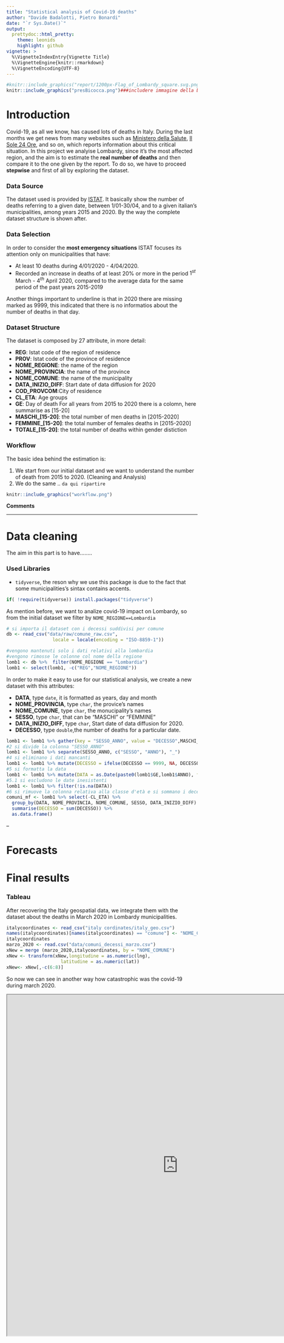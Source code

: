 ```yaml
---
title: "Statistical analysis of Covid-19 deaths"
author: "Davide Badalotti, Pietro Bonardi"
date: "`r Sys.Date()`"
output:
  prettydoc::html_pretty:
    theme: leonids
    highlight: github
vignette: >
  %\VignetteIndexEntry{Vignette Title}
  %\VignetteEngine{knitr::rmarkdown}
  %\VignetteEncoding{UTF-8}
---
```

```r
#knitr::include_graphics("report/1200px-Flag_of_Lombardy_square.svg.png")
knitr::include_graphics("presBicocca.png")###includere immagine della bicocca
```
 
# Introduction

Covid-19, as all we know, has caused lots of deaths in Italy. During the last months we get news from many websites such as [Ministero della Salute](http://www.salute.gov.it/portale/nuovocoronavirus/dettaglioContenutiNuovoCoronavirus.jsp?area=nuovoCoronavirus&id=5351&lingua=italiano&menu=vuoto), [Il Sole 24 Ore](https://lab24.ilsole24ore.com/coronavirus/),  and so on, which reports information about this critical situation.
In this project we analyise Lombardy, since it's the most affected region, and the aim is to estimate the **real number of deaths** and then compare it to the one given by the report. 
To do so, we have to proceed **stepwise** and first of all by exploring the dataset. 

### Data Source 
The dataset used is provided by [ISTAT](https://www.istat.it/it/archivio/240401). It basically show the number of deaths referring to a given date, between 1/01-30/04, and to a given italian's municipalities, among years 2015 and 2020. By the way the complete dataset structure is shown after. 

### Data Selection
In order to consider the **most emergency situations** ISTAT focuses its attention only on municipalities that have:

- At least 10 deaths during 4/01/2020 - 4/04/2020.
- Recorded an increase in deaths of at least 20% or more in the period $1^{st}$ March - $4^{th}$ April 2020, compared to the average data for the same period of the past years 2015-2019

Another things important to underline is that in 2020 there are missing marked as 9999, this indicated that there is no informatios about the number of deaths in that day. 


### Dataset Structure
The dataset is composed by 27 attribute, in more detail:

* **REG**: Istat code of the region of residence  
* **PROV**: Istat code of the province of residence
* **NOME_REGIONE**: the name of the region
* **NOME_PROVINCIA**: the name of the province
* **NOME_COMUNE**: the name of the municipality
* **DATA_INIZIO_DIFF**: Start date of data diffusion for 2020 
* **COD_PROVCOM**:City of residence
* **CL_ETA**: Age groups
* **GE**: Day of death
  For all years from 2015 to 2020 there is a colomn, here summarise as [15-20]
* **MASCHI_[15-20]**: the total number of men deaths in [2015-2020]
* **FEMMINE_[15-20]**: the total number of females deaths in [2015-2020]
* **TOTALE_[15-20]**: the total number of deaths within gender distiction

### Workflow
The basic idea behind the estimation is: 

1. We start from our initial dataset and we want to understand the number of death from 2015 to 2020. (Cleaning and Analysis)
2. We do the same .. ``da qui ripartire``

```r
knitr::include_graphics("workflow.png")
```


**Comments**


---
 
# Data cleaning
The aim in this part is to have........ 

### Used Libraries 
* `tidyverse`, the reson why we use this package is due to the fact that some municipalities's sintax contains accents.
```r
if( !require(tidyverse)) install.packages("tidyverse")
```

As mention before, we want to analize covid-19 impact on Lombardy, so from the initial dataset we filter by `NOME_REGIONE==Lombardia`
```r
# si importa il dataset con i decessi suddivisi per comune
db <- read_csv("data/raw/comune_raw.csv", 
                 locale = locale(encoding = "ISO-8859-1"))

#vengono mantenuti solo i dati relativi alla lombardia
#vengono rimosse le colonne col nome della regione
lomb1 <- db %>%  filter(NOME_REGIONE == "Lombardia") 
lomb1 <- select(lomb1, -c("REG","NOME_REGIONE"))
```


In order to make it easy to use for our statistical analysis, we create a new dataset with this attributes:

* **DATA**, type `date`, it is formatted as years, day and month
* **NOME_PROVINCIA**, type `char`, the provice's names
* **NOME_COMUNE**, type `char`, the monucipality's names
* **SESSO**, type `char`, that can be "MASCHI" or "FEMMINE"
* **DATA_INIZIO_DIFF**, type `char`, Start date of data diffusion for 2020.
* **DECESSO**, type `double`,the number of deaths for a particular date.

```r
lomb1 <- lomb1 %>% gather(key = "SESSO_ANNO", value = "DECESSO",MASCHI_15:TOTALE_20)
#2 si divide la colonna "SESSO_ANNO"
lomb1 <- lomb1 %>% separate(SESSO_ANNO, c("SESSO", "ANNO"), "_") 
#4 si eliminano i dati mancanti
lomb1 <- lomb1 %>% mutate(DECESSO = ifelse(DECESSO == 9999, NA, DECESSO))
#5 si formatta la data
lomb1 <- lomb1 %>% mutate(DATA = as.Date(paste0(lomb1$GE,lomb1$ANNO), format = "%m%d%y"))
#5.1 si escludono le date inesistenti
lomb1 <- lomb1 %>% filter(!is.na(DATA))
#6 si rimuove la colonna relativa alla classe d'età e si sommano i decessi
comuni_mf <- lomb1 %>% select(-CL_ETA) %>% 
  group_by(DATA, NOME_PROVINCIA, NOME_COMUNE, SESSO, DATA_INIZIO_DIFF) %>% 
  summarise(DECESSO = sum(DECESSO)) %>% 
  as.data.frame() 
```
 -- 
 
 
# Forecasts
 
 
# Final results


### Tableau
After recovering the Italy geospatial data, we integrate them with the dataset about the deaths in March 2020 in Lombardy municipalities.
```r
italycoordinates <- read_csv("italy cordinates/italy_geo.csv")
names(italycoordinates)[names(italycoordinates) == "comune"] <- "NOME_COMUNE"
italycoordinates
marzo_2020 <- read.csv("data/comuni_decessi_marzo.csv")
xNew = merge (marzo_2020,italycoordinates, by = "NOME_COMUNE")
xNew <- transform(xNew,longitudine = as.numeric(lng), 
                    latitudine = as.numeric(lat))
xNew<- xNew[,-c(6:8)]
```



So now we can see in another way how catastrophic was the covid-19 during march 2020.

<iframe src="https://public.tableau.com/views/Decessimesemarzo2020Covid-19/Sheet1?:showVizHome=no&:embed=true"
 width="900" height="900"></iframe>
